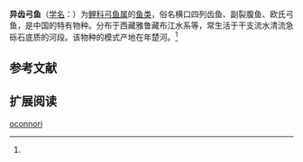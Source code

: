 {{Speciesbox
| name = 异齿弓鱼
| status = 
| status_system = 
| image = 
| genus = Racoma
| species = oconnori
| authority = Lloyd, 1908<ref name='id6235'>{{cite web| url =http://www.bioinfo.cn/db05/BjdwSpecies.php?action=view&id=6235| title =异齿弓鱼| work =中国动物物种编目数据库| publisher =中国科学院微生物研究所| author =中国科学院动物研究所| accessdate =2009-04-11| deadurl =yes| archiveurl =https://web.archive.org/web/20160305071344/http://www.bioinfo.cn/db05/BjdwSpecies.php?action=view&id=6235| archivedate =2016-03-05}}</ref>
}}

'''异齿弓鱼'''（[[学名|学名]]：{{lang|la|''Racoma oconnori''}}）为[[鲤科|鲤科]][[弓鱼属|弓鱼属]]的[[鱼类|鱼类]]，俗名横口四列齿鱼、副裂腹鱼、欧氏弓鱼，是中国的特有物种。分布于西藏雅鲁藏布江水系等，常生活于干支流水清流急砾石底质的河段。该物种的模式产地在年楚河。<ref name='id6235'/>

== 参考文献 ==
{{reflist}}

== 扩展阅读 ==
{{refbegin}}
{{wikispecies-inline|Racoma oconnori|异齿弓鱼}}
{{refend}}

[[Category:弓鱼属|oconnori]]


{{鯉形目小作品}}